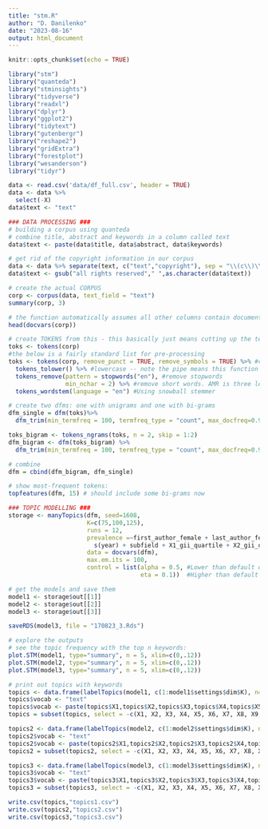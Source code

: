 ```yaml
---
title: "stm.R"
author: "D. Danilenko"
date: "2023-08-16"
output: html_document
---
```


```r
knitr::opts_chunk$set(echo = TRUE)
```

```r
library("stm")
library("quanteda")
library("stminsights")
library("tidyverse")
library("readxl")
library("dplyr")
library("ggplot2")
library("tidytext")
library("gutenbergr")
library("reshape2")
library("gridExtra")
library("forestplot")
library("wesanderson")
library("tidyr")
```

```r
data <- read.csv('data/df_full.csv', header = TRUE) 
data <- data %>%
  select(-X)
data$text <- "text"
```

```r
### DATA PROCESSING ###
# building a corpus using quanteda
# combine title, abstract and keywords in a column called text
data$text <- paste(data$title, data$abstract, data$keywords)

# get rid of the copyright information in our corpus
data <- data %>% separate(text, c("text","copyright"), sep = "\\(c\\)\\s*\\d+", extra="merge", remove = TRUE) #removes (c) followed by numbers - this covers most copyright messages
data$text <- gsub("all rights reserved"," ",as.character(data$text))

# create the actual CORPUS 
corp <- corpus(data, text_field = "text")
summary(corp, 3)

# the function automatically assumes all other columns contain document variables
head(docvars(corp)) 

# create TOKENS from this - this basically just means cutting up the text into individual words
toks <- tokens(corp)
#the below is a fairly standard list for pre-processing
toks <- tokens(corp, remove_punct = TRUE, remove_symbols = TRUE) %>% #create tokens w/o punctuation or symbols
  tokens_tolower() %>% #lowercase -- note the pipe means this function doesn't need any input
  tokens_remove(pattern = stopwords("en"), #remove stopwords
                min_nchar = 2) %>% #remove short words. AMR is three letters, so best keep it to 2
  tokens_wordstem(language = "en") #Using snowball stemmer

# create two dfms: one with unigrams and one with bi-grams
dfm_single = dfm(toks)%>%
  dfm_trim(min_termfreq = 100, termfreq_type = "count", max_docfreq=0.95, docfreq_type = "prop")

toks_bigram <- tokens_ngrams(toks, n = 2, skip = 1:2)
dfm_bigram <- dfm(toks_bigram) %>%
  dfm_trim(min_termfreq = 100, termfreq_type = "count", max_docfreq=0.95, docfreq_type = "prop")

# combine
dfm = cbind(dfm_bigram, dfm_single)

# show most-frequent tokens:
topfeatures(dfm, 15) # should include some bi-grams now
```

```r
### TOPIC MODELLING ###
storage <- manyTopics(dfm, seed=1608,
                      K=c(75,100,125),
                      runs = 12,
                      prevalence =~first_author_female + last_author_female + majority_female_binary + 
                        s(year) + subfield + X1_gii_quartile + X2_gii_quartile + impact,
                      data = docvars(dfm),
                      max.em.its = 100,
                      control = list(alpha = 0.5, #Lower than default of 50/k to allow documents to have more topics -> makes small topics more likely to show up
                                     eta = 0.1))  #Higher than default of 0.01 to create topics composed of more words -> more clarity for complex topics

```

```r
# get the models and save them
model1 <- storage$out[[1]]
model2 <- storage$out[[2]]
model3 <- storage$out[[3]]

saveRDS(model3, file = "170823_3.Rds")

# explore the outputs
# see the topic frequency with the top n keywords:
plot.STM(model1, type="summary", n = 5, xlim=c(0,.12))
plot.STM(model2, type="summary", n = 5, xlim=c(0,.12))
plot.STM(model3, type="summary", n = 5, xlim=c(0,.12))

# print out topics with keywords
topics <- data.frame(labelTopics(model1, c(1:model1$settings$dim$K), n=10)$prob)
topics$vocab <- "text"
topics$vocab <- paste(topics$X1,topics$X2,topics$X3,topics$X4,topics$X5,topics$X6,topics$X7, topics$X8, topics$X9, topics$X10)
topics = subset(topics, select = -c(X1, X2, X3, X4, X5, X6, X7, X8, X9, X10))

topics2 <- data.frame(labelTopics(model2, c(1:model2$settings$dim$K), n=10)$prob)
topics2$vocab <- "text"
topics2$vocab <- paste(topics2$X1,topics2$X2,topics2$X3,topics2$X4,topics2$X5,topics2$X6,topics2$X7, topics2$X8, topics2$X9, topics2$X10)
topics2 = subset(topics2, select = -c(X1, X2, X3, X4, X5, X6, X7, X8, X9, X10))

topics3 <- data.frame(labelTopics(model3, c(1:model3$settings$dim$K), n=10)$prob)
topics3$vocab <- "text"
topics3$vocab <- paste(topics3$X1,topics3$X2,topics3$X3,topics3$X4,topics3$X5,topics3$X6,topics3$X7, topics3$X8, topics3$X9, topics3$X10)
topics3 = subset(topics3, select = -c(X1, X2, X3, X4, X5, X6, X7, X8, X9, X10))

write.csv(topics,"topics1.csv")
write.csv(topics2,"topics2.csv")
write.csv(topics3,"topics3.csv")
```






